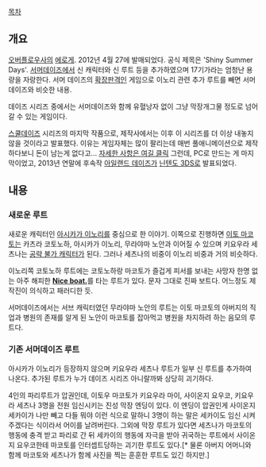 [[목차]]

== 개요 ==
[[오버플로우]]사의 [[에로게]]. 2012년 4월 27에 발매되었다. 공식 제목은 'Shiny Summer Days'.
[[서머데이즈]]에서 신 캐릭터와 신 루트 등을 추가하였으며 17기가라는 엄청난 용량을 자랑한다. 서머 데이즈의 [[확장판]]격인 게임으로 이노리 관련 추가 루트를 빼면 서머데이즈와 비슷한 내용.

데이즈 시리즈 중에서는 서머데이즈와 함께 유혈낭자 없이 그냥 막장개그물 정도로 넘어갈 수 있는 게임이다. 

[[스쿨데이즈]] 시리즈의 마지막 작품으로, 제작사에서는 이후 이 시리즈를 더 이상 내놓지 않을 것이라고 발표했다. 이유는 게임자체는 많이 팔리는데 매번 풀애니메이션으로 제작하다보니 돈이 남는게 없다고... [http://alonestar.egloos.com/4707433 자세한 사항은 여길 클릭] 그런데, PC로 만드는 게 마지막이었고, 2013년 연말에 후속작 [[아일랜드 데이즈]]가 [[닌텐도 3DS]]로 발표되었다.

== 내용 ==
=== 새로운 루트 ===
새로운 캐릭터인 [[아시카가 이노리]]를 중심으로 한 이야기.
이쪽으로 진행하면 [[이토 마코토]]는 카츠라 코토노하, 아시카가 이노리, 무라야마 노안과 이어질 수 있으며 키요우라 세츠나는 [[공략 불가 캐릭터]]가 된다. 그러나 세츠나의 비중이 이노리 비중과 거의 비슷하다.

이노리쪽 코토노하 루트에는 코토노하랑 마코토가 즐겁게 피서를 보내는 사망자 한명 없는 아주 해피한 '''[[Nice boat.]]'''를 타는 루트가 있다. 문자 그대로 진짜 보트다. 어느정도 제작진이 의식하고 패러디한 듯.

서머데이즈에서는 서브 캐릭터였던 무라야마 노안의 루트는 이토 마코토의 아버지의 직업과 병원의 존재를 알게 된 노안이 마코토를 잡아먹고 병원을 차지하려 하는 음모의 루트다.

=== 기존 서머데이즈 루트 ===
아시카가 이노리가 등장하지 않으며 키요우라 세츠나 루트가 일부 신 루트를 추가하여 나온다. 추가된 루트가 누가 데이즈 시리즈 아니랄까봐 상당히 괴기하다.

4인의 파리루트가 압권인데, 이토우 마코토가 키요우라 마이, 사이온지 요우코, 키요우라 세츠나 3명을 전원 임신시키는 진성 막장 엔딩이 있다. 이 엔딩이 압권인게 사이온지 세카이가 나만 빼고 다들 뭐야 이런 식으로 말하니 3명이 하는 말은 세카이도 임신 시켜주겠다는 식이라서 어이를 날려버린다.  
그외에 막장 루트가 있다면 세츠나가 마코토의 행동에 충격 받고 파리로 간 뒤 세카이의 행동에 자극을 받아 귀국하는 루트에서 사이온지 요우코한테 마코토를 인터셉트당하는 괴기한 루트도 있다.[* 물론 아버지 어머니와 함께 마코토와 세츠나가 함께 사진을 찍는 훈훈한 루트도 있긴 하지만.]
